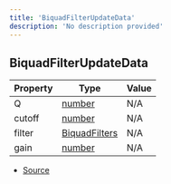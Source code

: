 ```yaml
---
title: 'BiquadFilterUpdateData'
description: 'No description provided'
---
```


## BiquadFilterUpdateData

| Property | Type                                                                                              | Value |
| -------- | ------------------------------------------------------------------------------------------------- | ----- |
| Q        | [number](https://developer.mozilla.org/en-US/docs/Web/JavaScript/Reference/Global_Objects/Number) | N/A   |
| cutoff   | [number](https://developer.mozilla.org/en-US/docs/Web/JavaScript/Reference/Global_Objects/Number) | N/A   |
| filter   | [BiquadFilters](/api/discord-player/types/BiquadFilters)                                          | N/A   |
| gain     | [number](https://developer.mozilla.org/en-US/docs/Web/JavaScript/Reference/Global_Objects/Number) | N/A   |

- [Source](https://github.com/androz2091/discord-player/blob/ce04b3f4c6671029ce4d4aa9090e56ac7e7f5666/packages/equalizer/src/biquad/BiquadStream.ts#L13)
